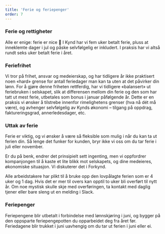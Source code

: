 ```yaml
---
title: 'Ferie og feriepenger'
order: 7
---
```



<Prose align="left" wide="true">
  <h3 id="ferie-og-rettigheter">Ferie og rettigheter</h3>
  <p>
    Alle er enige: ferie er nice 🤝 I Kynd har vi fem uker betalt ferie, pluss at inneklemte dager i jul og påske selvfølgelig er inkludert. I praksis har vi altså rundt seks uker betalt ferie i året. 
  </p>

<h3 id="ferie-feriefrihet">Feriefrihet</h3>
<p>
  Vi tror på frihet, ansvar og medeierskap, og har tidligere år ikke praktisert noen «hard» grense
  for antall feriedager man kan ta uten at det påvirker din lønn. For å gjøre denne friheten
  rettferdig, har vi tidligere «balansert» ut feriebruken i selskapet, slik at differensen mellom
  din ferie og den som har tatt ut mest ferie, utbetales som bonus i januar påfølgende år. Dette er
  en praksis vi ønsker å tilstrebe innenfor rimelighetens grenser (hva nå dét må være), og avhenger
  selvfølgelig av Kynds økonomi – tilgang på oppdrag, faktureringsgrad, annerledesdager, etc.
</p>

<h3 id="ferie-uttak-av-ferie">Uttak av ferie</h3>
<p>
  Ferie er viktig, og vi ønsker å være så fleksible som mulig i når du kan ta ut ferien din. Så
  lenge det funker for kunden, bryr ikke vi oss om du tar ferie i juli eller november.
</p>
<p>
  Er du på benk, endrer det prinsipielt sett ingenting, men vi oppfordrer kompanjongen til å kaste
  et lite blikk mot selskapets, og dine medeieres, økonomiske situasjon. Vi diskuterer det i
  Forkynd.
</p>
<p>
  Alle arbeidstakere har plikt til å bruke opp den lovpålagte ferien som er 4 uker og 1 dag. Hvis
  det er mer til overs kan opptil to uker bli overført til nytt år. Om noe mystisk skulle skje med
  overføringen, ta kontakt med daglig tjener eller bare sleng ut en melding i Slack.
</p>

  <h3 id="ferie-feriepenger">Feriepenger</h3>
  <p>
    Feriepengene blir utbetalt i forbindelse med lønnskjøring i juni, og bygger på den oppsparte feriepengepotten du opparbeidet deg fra året før. Feriedagene blir trukket i juni uavhengig om du tar ut ferien i juni eller ei. 
  </p>
</Prose>
